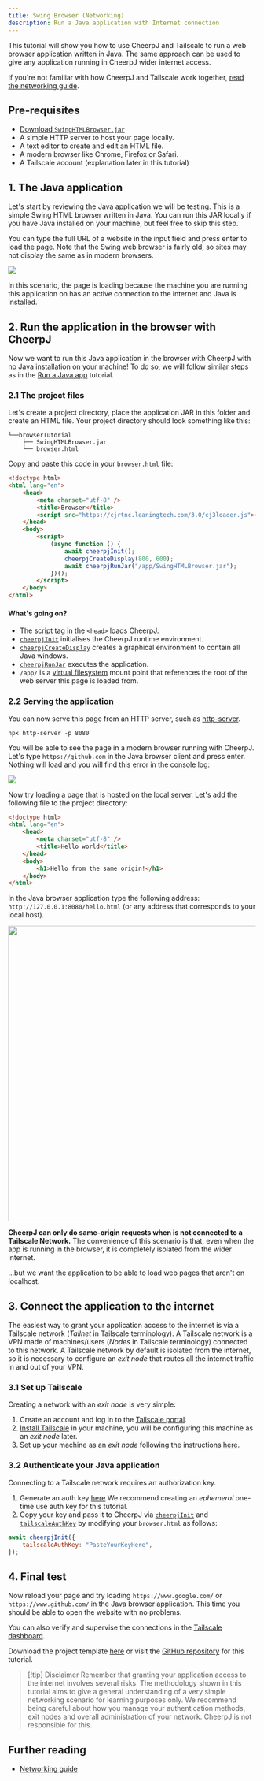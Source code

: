 ```yaml
---
title: Swing Browser (Networking)
description: Run a Java application with Internet connection
---
```


This tutorial will show you how to use CheerpJ and Tailscale to run a web browser application written in Java. The same approach can be used to give any application running in CheerpJ wider internet access.

If you're not familiar with how CheerpJ and Tailscale work together, [read the networking guide][Networking guide].

## Pre-requisites

- [Download `SwingHTMLBrowser.jar`](/cheerpj3/tutorials/SwingHTMLBrowser.jar)
- A simple HTTP server to host your page locally.
- A text editor to create and edit an HTML file.
- A modern browser like Chrome, Firefox or Safari.
- A Tailscale account (explanation later in this tutorial)

## 1. The Java application

Let's start by reviewing the Java application we will be testing. This is a simple Swing HTML browser written in Java. You can run this JAR locally if you have Java installed on your machine, but feel free to skip this step.

You can type the full URL of a website in the input field and press enter to load the page. Note that the Swing web browser is fairly old, so sites may not display the same as in modern browsers.

<img class="w-1/2" src="/cheerpj2/assets/tinybrowserloaded.png"></img>

In this scenario, the page is loading because the machine you are running this application on has an active connection to the internet and Java is installed.

## 2. Run the application in the browser with CheerpJ

Now we want to run this Java application in the browser with CheerpJ with no Java installation on your machine! To do so, we will follow similar steps as in the [Run a Java app] tutorial.

### 2.1 The project files

Let's create a project directory, place the application JAR in this folder and create an HTML file. Your project directory should look something like this:

```
└──browserTutorial
    ├── SwingHTMLBrowser.jar
    └── browser.html
```

Copy and paste this code in your `browser.html` file:

```html title="browser.html" {6, 9-15}
<!doctype html>
<html lang="en">
	<head>
		<meta charset="utf-8" />
		<title>Browser</title>
		<script src="https://cjrtnc.leaningtech.com/3.0/cj3loader.js"></script>
	</head>
	<body>
		<script>
			(async function () {
				await cheerpjInit();
				cheerpjCreateDisplay(800, 600);
				await cheerpjRunJar("/app/SwingHTMLBrowser.jar");
			})();
		</script>
	</body>
</html>
```

#### What's going on?

- The script tag in the `<head>` loads CheerpJ.
- [`cheerpjInit`] initialises the CheerpJ runtime environment.
- [`cheerpjCreateDisplay`] creates a graphical environment to contain all Java windows.
- [`cheerpjRunJar`] executes the application.
- `/app/` is a [virtual filesystem] mount point that references the root of the web server this page is loaded from.

### 2.2 Serving the application

You can now serve this page from an HTTP server, such as [http-server](https://npm.im/http-server).

```shell
npx http-server -p 8080
```

You will be able to see the page in a modern browser running with CheerpJ. Let's type `https://github.com` in the Java browser client and press enter. Nothing will load and you will find this error in the console log:

<img src="/cheerpj2/assets/errorconsolelog.png"></img>

Now try loading a page that is hosted on the local server. Let's add the following file to the project directory:

```html title="hello.html"
<!doctype html>
<html lang="en">
	<head>
		<meta charset="utf-8" />
		<title>Hello world</title>
	</head>
	<body>
		<h1>Hello from the same origin!</h1>
	</body>
</html>
```

In the Java browser application type the following address: `http://127.0.0.1:8080/hello.html` (or any address that corresponds to your local host).

<img src="/cheerpj2/assets/hello_sameorigin.png" width="600"></img>

**CheerpJ can only do same-origin requests when is not connected to a Tailscale Network.** The convenience of this scenario is that, even when the app is running in the browser, it is completely isolated from the wider internet.

...but we want the application to be able to load web pages that aren't on localhost.

## 3. Connect the application to the internet

The easiest way to grant your application access to the internet is via a Tailscale network (_Tailnet_ in Tailscale terminology). A Tailscale network is a VPN made of machines/users (_Nodes_ in Tailscale terminology) connected to this network.
A Tailscale network by default is isolated from the internet, so it is necessary to configure an _exit node_ that routes all the internet traffic in and out of your VPN.

### 3.1 Set up Tailscale

Creating a network with an _exit node_ is very simple:

1.  Create an account and log in to the [Tailscale portal](https://login.tailscale.com/).
2.  [Install Tailscale](https://tailscale.com/kb/installation) in your machine, you will be configuring this machine as an _exit node_ later.
3.  Set up your machine as an _exit node_ following the instructions [here](https://tailscale.com/kb/1103/exit-nodes).

### 3.2 Authenticate your Java application

Connecting to a Tailscale network requires an authorization key.

1. Generate an auth key [here](https://login.tailscale.com/admin/settings/keys) We recommend creating an _ephemeral_ one-time use auth key for this tutorial.
2. Copy your key and pass it to CheerpJ via [`cheerpjInit`] and [`tailscaleAuthKey`] by modifying your `browser.html` as follows:

```js
await cheerpjInit({
	tailscaleAuthKey: "PasteYourKeyHere",
});
```

## 4. Final test

Now reload your page and try loading `https://www.google.com/` or `https://www.github.com/` in the Java browser application. This time you should be able to open the website with no problems.

You can also verify and supervise the connections in the [Tailscale dashboard](https://login.tailscale.com/admin/machines).

Download the project template [here](/cheerpj3/tutorials/browserTutorial.zip) or visit the [GitHub repository](https://github.com/leaningtech/cheerpj-meta/tree/main/examples/Swing-Browser) for this tutorial.

> [!tip] Disclaimer
> Remember that granting your application access to the internet involves several risks. The methodology shown in this tutorial aims to give a general understanding of a very simple networking scenario for learning purposes only. We recommend being careful about how you manage your authentication methods, exit nodes and overall administration of your network. CheerpJ is not responsible for this.

## Further reading

- [Networking guide]

  [Networking guide]: /cheerpj3/guides/Networking
  [Run a Java app]: /cheerpj3/getting-started/Java-app
  [`cheerpjInit`]: /cheerpj3/reference/cheerpjInit
  [`cheerpjCreateDisplay`]: /cheerpj3/reference/cheerpjCreateDisplay
  [`cheerpjRunJar`]: /cheerpj3/reference/cheerpjRunJar
  [virtual filesystem]: /cheerpj3/guides/File-System-support
  [`tailscaleAuthKey`]: /cheerpj3/reference/cheerpjInit#tailscaleauthkey
